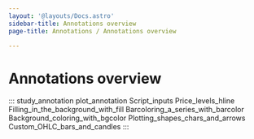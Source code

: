 ```yaml
---
layout: '@layouts/Docs.astro'
sidebar-title: Annotations overview
page-title: Annotations / Annotations overview

---
```

# Annotations overview

::: 
study_annotation plot_annotation Script_inputs Price_levels_hline
Filling_in_the_background_with_fill Barcoloring_a_series_with_barcolor
Background_coloring_with_bgcolor Plotting_shapes_chars_and_arrows
Custom_OHLC_bars_and_candles
:::
